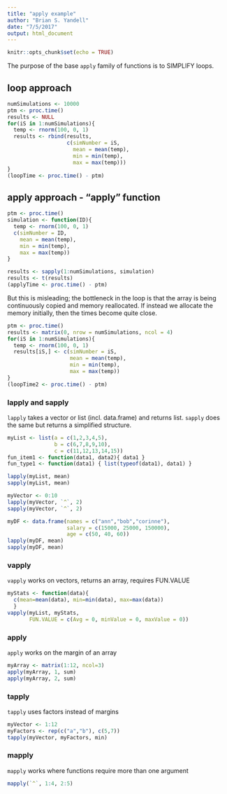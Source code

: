 ```yaml
---
title: "apply example"
author: "Brian S. Yandell"
date: "7/5/2017"
output: html_document
---
```


```r
knitr::opts_chunk$set(echo = TRUE)
```

The purpose of the base `apply` family of functions is to SIMPLIFY loops.

## loop approach

```r
numSimulations <- 10000
ptm <- proc.time()
results <- NULL
for(iS in 1:numSimulations){
  temp <- rnorm(100, 0, 1)
  results <- rbind(results, 
                   c(simNumber = iS, 
                     mean = mean(temp), 
                     min = min(temp),
                     max = max(temp)))
}
(loopTime <- proc.time() - ptm)
```

## apply approach - "apply" function

```r
ptm <- proc.time()
simulation <- function(ID){
  temp <- rnorm(100, 0, 1)
  c(simNumber = ID, 
    mean = mean(temp), 
    min = min(temp), 
    max = max(temp))
}

results <- sapply(1:numSimulations, simulation)
results <- t(results)
(applyTime <- proc.time() - ptm)
```

But this is misleading; the bottleneck in the loop
is that the array is being continuously copied and
memory reallocated.  If instead we allocate the memory
initially, then the times become quite close.

```r
ptm <- proc.time()
results <- matrix(0, nrow = numSimulations, ncol = 4)
for(iS in 1:numSimulations){
  temp <- rnorm(100, 0, 1)
  results[iS,] <- c(simNumber = iS, 
                    mean = mean(temp), 
                    min = min(temp),  
                    max = max(temp))
}
(loopTime2 <- proc.time() - ptm)
```

### lapply and sapply

`lapply` takes a vector or list (incl. data.frame) and returns list.
`sapply` does the same but returns a simplified structure.

```r
myList <- list(a = c(1,2,3,4,5), 
               b = c(6,7,8,9,10), 
               c = c(11,12,13,14,15))
fun_item1 <- function(data1, data2){ data1 }
fun_type1 <- function(data1) { list(typeof(data1), data1) }

lapply(myList, mean)
sapply(myList, mean)

myVector <- 0:10
lapply(myVector, `^`, 2)
sapply(myVector, `^`, 2)

myDF <- data.frame(names = c("ann","bob","corinne"),
                   salary = c(15000, 25000, 150000),
                   age = c(50, 40, 60))
lapply(myDF, mean)
sapply(myDF, mean)
```

### vapply

`vapply` works on vectors, returns an array, requires FUN.VALUE

```r
myStats <- function(data){ 
  c(mean=mean(data), min=min(data), max=max(data))
  }
vapply(myList, myStats, 
       FUN.VALUE = c(Avg = 0, minValue = 0, maxValue = 0))
```

### apply

`apply` works on the margin of an array

```r
myArray <- matrix(1:12, ncol=3)
apply(myArray, 1, sum)
apply(myArray, 2, sum)
```

### tapply

`tapply` uses factors instead of margins

```r
myVector <- 1:12
myFactors <- rep(c("a","b"), c(5,7))
tapply(myVector, myFactors, min)
```

### mapply

`mapply` works where functions require more than one argument

```r
mapply(`^`, 1:4, 2:5)
```
